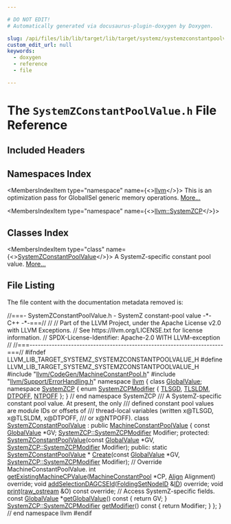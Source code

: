 ```yaml
---

# DO NOT EDIT!
# Automatically generated via docusaurus-plugin-doxygen by Doxygen.

slug: /api/files/lib/lib/target/lib/target/systemz/systemzconstantpoolvalue-h
custom_edit_url: null
keywords:
  - doxygen
  - reference
  - file

---
```





# The `SystemZConstantPoolValue.h` File Reference

<DoxygenPage pluginConfig={pluginConfig}>



## Included Headers

<IncludesList>
<IncludesListItem
  filePath="llvm/CodeGen/MachineConstantPool.h"
  permalink="/docs/api/files/include/include/llvm/include/llvm/codegen/machineconstantpool-h"
  isLocal="true" />
<IncludesListItem
  filePath="llvm/Support/ErrorHandling.h"
  permalink="/docs/api/files/include/include/llvm/include/llvm/support/errorhandling-h"
  isLocal="true" />
</IncludesList>

## Namespaces Index

<MembersIndex>

<MembersIndexItem
  type="namespace"
  name={<><a href="/docs/api/namespaces/llvm">llvm</a></>}>
This is an optimization pass for GlobalISel generic memory operations. <a href="/docs/api/namespaces/llvm/#details">More...</a>
</MembersIndexItem>

<MembersIndexItem
  type="namespace"
  name={<><a href="/docs/api/namespaces/llvm/systemzcp">llvm::SystemZCP</a></>}>
</MembersIndexItem>

</MembersIndex>

## Classes Index

<MembersIndex>

<MembersIndexItem
  type="class"
  name={<><a href="/docs/api/classes/llvm/systemzconstantpoolvalue">SystemZConstantPoolValue</a></>}>
A SystemZ-specific constant pool value. <a href="/docs/api/classes/llvm/systemzconstantpoolvalue/#details">More...</a>
</MembersIndexItem>

</MembersIndex>


## File Listing

The file content with the documentation metadata removed is:

<ProgramListing>

<Link id="l00001" /><CodeLine lineNumber="1"><Highlight kind="comment">//===- SystemZConstantPoolValue.h - SystemZ constant-pool value -&#42;- C++ -&#42;-===//</Highlight><Highlight kind="normal"></Highlight></CodeLine>
<Link id="l00002" /><CodeLine lineNumber="2"><Highlight kind="normal"></Highlight><Highlight kind="comment">//</Highlight><Highlight kind="normal"></Highlight></CodeLine>
<Link id="l00003" /><CodeLine lineNumber="3"><Highlight kind="normal"></Highlight><Highlight kind="comment">// Part of the LLVM Project, under the Apache License v2.0 with LLVM Exceptions.</Highlight><Highlight kind="normal"></Highlight></CodeLine>
<Link id="l00004" /><CodeLine lineNumber="4"><Highlight kind="normal"></Highlight><Highlight kind="comment">// See https://llvm.org/LICENSE.txt for license information.</Highlight><Highlight kind="normal"></Highlight></CodeLine>
<Link id="l00005" /><CodeLine lineNumber="5"><Highlight kind="normal"></Highlight><Highlight kind="comment">// SPDX-License-Identifier: Apache-2.0 WITH LLVM-exception</Highlight><Highlight kind="normal"></Highlight></CodeLine>
<Link id="l00006" /><CodeLine lineNumber="6"><Highlight kind="normal"></Highlight><Highlight kind="comment">//</Highlight><Highlight kind="normal"></Highlight></CodeLine>
<Link id="l00007" /><CodeLine lineNumber="7"><Highlight kind="normal"></Highlight><Highlight kind="comment">//===----------------------------------------------------------------------===//</Highlight><Highlight kind="normal"></Highlight></CodeLine>
<Link id="l00008" /><CodeLine lineNumber="8"><Highlight kind="normal"></Highlight></CodeLine>
<Link id="l00009" /><CodeLine lineNumber="9"><Highlight kind="normal"></Highlight><Highlight kind="preprocessor">#ifndef LLVM&#95;LIB&#95;TARGET&#95;SYSTEMZ&#95;SYSTEMZCONSTANTPOOLVALUE&#95;H</Highlight><Highlight kind="normal"></Highlight></CodeLine>
<Link id="l00010" /><CodeLine lineNumber="10"><Highlight kind="normal"></Highlight><Highlight kind="preprocessor">#define LLVM&#95;LIB&#95;TARGET&#95;SYSTEMZ&#95;SYSTEMZCONSTANTPOOLVALUE&#95;H</Highlight><Highlight kind="normal"></Highlight></CodeLine>
<Link id="l00011" /><CodeLine lineNumber="11"><Highlight kind="normal"></Highlight></CodeLine>
<Link id="l00012" /><CodeLine lineNumber="12"><Highlight kind="normal"></Highlight><Highlight kind="preprocessor">#include &quot;<a href="/docs/api/files/include/include/llvm/include/llvm/codegen/machineconstantpool-h">llvm/CodeGen/MachineConstantPool.h</a>&quot;</Highlight><Highlight kind="normal"></Highlight></CodeLine>
<Link id="l00013" /><CodeLine lineNumber="13"><Highlight kind="normal"></Highlight><Highlight kind="preprocessor">#include &quot;<a href="/docs/api/files/include/include/llvm/include/llvm/support/errorhandling-h">llvm/Support/ErrorHandling.h</a>&quot;</Highlight><Highlight kind="normal"></Highlight></CodeLine>
<Link id="l00014" /><CodeLine lineNumber="14"><Highlight kind="normal"></Highlight></CodeLine>
<Link id="l00015" /><CodeLine lineNumber="15"><Highlight kind="normal"></Highlight><Highlight kind="keyword">namespace </Highlight><Highlight kind="normal"><a href="/docs/api/namespaces/llvm">llvm</a> &#123;</Highlight></CodeLine>
<Link id="l00016" /><CodeLine lineNumber="16"><Highlight kind="normal"></Highlight></CodeLine>
<Link id="l00017" /><CodeLine lineNumber="17"><Highlight kind="normal"></Highlight><Highlight kind="keyword">class </Highlight><Highlight kind="normal"><a href="/docs/api/classes/llvm/globalvalue">GlobalValue</a>;</Highlight></CodeLine>
<Link id="l00018" /><CodeLine lineNumber="18"><Highlight kind="normal"></Highlight></CodeLine>
<Link id="l00019" /><CodeLine lineNumber="19" lineLink="/docs/api/namespaces/llvm/systemzcp"><Highlight kind="normal"></Highlight><Highlight kind="keyword">namespace </Highlight><Highlight kind="normal"><a href="/docs/api/namespaces/llvm/systemzcp">SystemZCP</a> &#123;</Highlight></CodeLine>
<Link id="l00020" /><CodeLine lineNumber="20" lineLink="/docs/api/namespaces/llvm/systemzcp/#a1e5fc94b2e2acbc26eafcd3c0ee732cf"><Highlight kind="normal"></Highlight><Highlight kind="keyword">enum</Highlight><Highlight kind="normal"> <a href="/docs/api/namespaces/llvm/systemzcp/#a1e5fc94b2e2acbc26eafcd3c0ee732cf">SystemZCPModifier</a> &#123;</Highlight></CodeLine>
<Link id="l00021" /><CodeLine lineNumber="21" lineLink="/docs/api/namespaces/llvm/systemzcp/#a1e5fc94b2e2acbc26eafcd3c0ee732cfa1a5ad8489dc67ccc42f6a4ce70859bb2"><Highlight kind="normal">  <a href="/docs/api/namespaces/llvm/systemzcp/#a1e5fc94b2e2acbc26eafcd3c0ee732cfa1a5ad8489dc67ccc42f6a4ce70859bb2">TLSGD</a>,</Highlight></CodeLine>
<Link id="l00022" /><CodeLine lineNumber="22" lineLink="/docs/api/namespaces/llvm/systemzcp/#a1e5fc94b2e2acbc26eafcd3c0ee732cfae071f30943469e6bc605b8717a3c9a0e"><Highlight kind="normal">  <a href="/docs/api/namespaces/llvm/systemzcp/#a1e5fc94b2e2acbc26eafcd3c0ee732cfae071f30943469e6bc605b8717a3c9a0e">TLSLDM</a>,</Highlight></CodeLine>
<Link id="l00023" /><CodeLine lineNumber="23" lineLink="/docs/api/namespaces/llvm/systemzcp/#a1e5fc94b2e2acbc26eafcd3c0ee732cfa5f609696860f2c47af2363a6aad39b76"><Highlight kind="normal">  <a href="/docs/api/namespaces/llvm/systemzcp/#a1e5fc94b2e2acbc26eafcd3c0ee732cfa5f609696860f2c47af2363a6aad39b76">DTPOFF</a>,</Highlight></CodeLine>
<Link id="l00024" /><CodeLine lineNumber="24" lineLink="/docs/api/namespaces/llvm/systemzcp/#a1e5fc94b2e2acbc26eafcd3c0ee732cfa4ae2d3e80237e2ecaf86cf9484ce03d2"><Highlight kind="normal">  <a href="/docs/api/namespaces/llvm/systemzcp/#a1e5fc94b2e2acbc26eafcd3c0ee732cfa4ae2d3e80237e2ecaf86cf9484ce03d2">NTPOFF</a></Highlight></CodeLine>
<Link id="l00025" /><CodeLine lineNumber="25"><Highlight kind="normal">&#125;;</Highlight></CodeLine>
<Link id="l00026" /><CodeLine lineNumber="26"><Highlight kind="normal">&#125; </Highlight><Highlight kind="comment">// end namespace SystemZCP</Highlight><Highlight kind="normal"></Highlight></CodeLine>
<Link id="l00027" /><CodeLine lineNumber="27"><Highlight kind="normal"></Highlight><Highlight kind="comment"></Highlight></CodeLine>
<Link id="l00028" /><CodeLine lineNumber="28"><Highlight kind="comment">/// A SystemZ-specific constant pool value.  At present, the only</Highlight></CodeLine>
<Link id="l00029" /><CodeLine lineNumber="29"><Highlight kind="comment">/// defined constant pool values are module IDs or offsets of</Highlight></CodeLine>
<Link id="l00030" /><CodeLine lineNumber="30"><Highlight kind="comment">/// thread-local variables (written x@TLSGD, x@TLSLDM, x@DTPOFF,</Highlight></CodeLine>
<Link id="l00031" /><CodeLine lineNumber="31"><Highlight kind="comment">/// or x@NTPOFF).</Highlight><Highlight kind="normal"></Highlight></CodeLine>
<Link id="l00032" /><CodeLine lineNumber="32" lineLink="/docs/api/classes/llvm/systemzconstantpoolvalue"><Highlight kind="normal"></Highlight><Highlight kind="keyword">class </Highlight><Highlight kind="normal"><a href="/docs/api/classes/llvm/systemzconstantpoolvalue/#a8d3db263700de6342403ac40ad1ecf32">SystemZConstantPoolValue</a> : </Highlight><Highlight kind="keyword">public</Highlight><Highlight kind="normal"> <a href="/docs/api/classes/llvm/machineconstantpoolvalue/#ac688aad44da54c2262096a4b5c5891f4">MachineConstantPoolValue</a> &#123;</Highlight></CodeLine>
<Link id="l00033" /><CodeLine lineNumber="33"><Highlight kind="normal">  </Highlight><Highlight kind="keyword">const</Highlight><Highlight kind="normal"> <a href="/docs/api/classes/llvm/globalvalue">GlobalValue</a> &#42;GV;</Highlight></CodeLine>
<Link id="l00034" /><CodeLine lineNumber="34"><Highlight kind="normal">  <a href="/docs/api/namespaces/llvm/systemzcp/#a1e5fc94b2e2acbc26eafcd3c0ee732cf">SystemZCP::SystemZCPModifier</a> Modifier;</Highlight></CodeLine>
<Link id="l00035" /><CodeLine lineNumber="35"><Highlight kind="normal"></Highlight></CodeLine>
<Link id="l00036" /><CodeLine lineNumber="36"><Highlight kind="normal"></Highlight><Highlight kind="keyword">protected</Highlight><Highlight kind="normal">:</Highlight></CodeLine>
<Link id="l00037" /><CodeLine lineNumber="37"><Highlight kind="normal">  <a href="/docs/api/classes/llvm/systemzconstantpoolvalue/#a8d3db263700de6342403ac40ad1ecf32">SystemZConstantPoolValue</a>(</Highlight><Highlight kind="keyword">const</Highlight><Highlight kind="normal"> <a href="/docs/api/classes/llvm/globalvalue">GlobalValue</a> &#42;GV,</Highlight></CodeLine>
<Link id="l00038" /><CodeLine lineNumber="38"><Highlight kind="normal">                           <a href="/docs/api/namespaces/llvm/systemzcp/#a1e5fc94b2e2acbc26eafcd3c0ee732cf">SystemZCP::SystemZCPModifier</a> Modifier);</Highlight></CodeLine>
<Link id="l00039" /><CodeLine lineNumber="39"><Highlight kind="normal"></Highlight></CodeLine>
<Link id="l00040" /><CodeLine lineNumber="40"><Highlight kind="normal"></Highlight><Highlight kind="keyword">public</Highlight><Highlight kind="normal">:</Highlight></CodeLine>
<Link id="l00041" /><CodeLine lineNumber="41"><Highlight kind="normal">  </Highlight><Highlight kind="keyword">static</Highlight><Highlight kind="normal"> <a href="/docs/api/classes/llvm/systemzconstantpoolvalue/#a8d3db263700de6342403ac40ad1ecf32">SystemZConstantPoolValue</a> &#42;</Highlight></CodeLine>
<Link id="l00042" /><CodeLine lineNumber="42"><Highlight kind="normal">    <a href="/docs/api/classes/llvm/systemzconstantpoolvalue/#a24d2c84ab8ec987f2f87e74340b88c4a">Create</a>(</Highlight><Highlight kind="keyword">const</Highlight><Highlight kind="normal"> <a href="/docs/api/classes/llvm/globalvalue">GlobalValue</a> &#42;GV, <a href="/docs/api/namespaces/llvm/systemzcp/#a1e5fc94b2e2acbc26eafcd3c0ee732cf">SystemZCP::SystemZCPModifier</a> Modifier);</Highlight></CodeLine>
<Link id="l00043" /><CodeLine lineNumber="43"><Highlight kind="normal"></Highlight></CodeLine>
<Link id="l00044" /><CodeLine lineNumber="44"><Highlight kind="normal">  </Highlight><Highlight kind="comment">// Override MachineConstantPoolValue.</Highlight><Highlight kind="normal"></Highlight></CodeLine>
<Link id="l00045" /><CodeLine lineNumber="45"><Highlight kind="normal">  </Highlight><Highlight kind="keywordtype">int</Highlight><Highlight kind="normal"> <a href="/docs/api/classes/llvm/systemzconstantpoolvalue/#a3aa4556598bf15fc806d1bbc938b2b00">getExistingMachineCPValue</a>(<a href="/docs/api/classes/llvm/machineconstantpool">MachineConstantPool</a> &#42;CP,</Highlight></CodeLine>
<Link id="l00046" /><CodeLine lineNumber="46"><Highlight kind="normal">                                <a href="/docs/api/structs/llvm/align">Align</a> Alignment) </Highlight><Highlight kind="keyword">override</Highlight><Highlight kind="normal">;</Highlight></CodeLine>
<Link id="l00047" /><CodeLine lineNumber="47"><Highlight kind="normal">  </Highlight><Highlight kind="keywordtype">void</Highlight><Highlight kind="normal"> <a href="/docs/api/classes/llvm/systemzconstantpoolvalue/#ad463d6385d314e4b2ce9f3a4acb682d1">addSelectionDAGCSEId</a>(<a href="/docs/api/classes/llvm/foldingsetnodeid">FoldingSetNodeID</a> &amp;<a href="/docs/api/namespaces/llvm/callingconv/#abdf8cf606905c10634e831390981b0ed">ID</a>) </Highlight><Highlight kind="keyword">override</Highlight><Highlight kind="normal">;</Highlight></CodeLine>
<Link id="l00048" /><CodeLine lineNumber="48"><Highlight kind="normal">  </Highlight><Highlight kind="keywordtype">void</Highlight><Highlight kind="normal"> <a href="/docs/api/classes/llvm/systemzconstantpoolvalue/#a0e146c7ff34b462cb88758597e8fdb52">print</a>(<a href="/docs/api/classes/llvm/raw-ostream">raw&#95;ostream</a> &amp;O) </Highlight><Highlight kind="keyword">const override</Highlight><Highlight kind="normal">;</Highlight></CodeLine>
<Link id="l00049" /><CodeLine lineNumber="49"><Highlight kind="normal"></Highlight></CodeLine>
<Link id="l00050" /><CodeLine lineNumber="50"><Highlight kind="normal">  </Highlight><Highlight kind="comment">// Access SystemZ-specific fields.</Highlight><Highlight kind="normal"></Highlight></CodeLine>
<Link id="l00051" /><CodeLine lineNumber="51" lineLink="/docs/api/classes/llvm/systemzconstantpoolvalue/#a60205eebb9d90bb68c2760a0123e2a6a"><Highlight kind="normal">  </Highlight><Highlight kind="keyword">const</Highlight><Highlight kind="normal"> <a href="/docs/api/classes/llvm/globalvalue">GlobalValue</a> &#42;<a href="/docs/api/classes/llvm/systemzconstantpoolvalue/#a60205eebb9d90bb68c2760a0123e2a6a">getGlobalValue</a>()</Highlight><Highlight kind="keyword"> const </Highlight><Highlight kind="normal">&#123; </Highlight><Highlight kind="keywordflow">return</Highlight><Highlight kind="normal"> GV; &#125;</Highlight></CodeLine>
<Link id="l00052" /><CodeLine lineNumber="52" lineLink="/docs/api/classes/llvm/systemzconstantpoolvalue/#a53aab9909375c0fc529bbd74ac8a920d"><Highlight kind="normal">  <a href="/docs/api/namespaces/llvm/systemzcp/#a1e5fc94b2e2acbc26eafcd3c0ee732cf">SystemZCP::SystemZCPModifier</a> <a href="/docs/api/classes/llvm/systemzconstantpoolvalue/#a53aab9909375c0fc529bbd74ac8a920d">getModifier</a>()</Highlight><Highlight kind="keyword"> const </Highlight><Highlight kind="normal">&#123; </Highlight><Highlight kind="keywordflow">return</Highlight><Highlight kind="normal"> Modifier; &#125;</Highlight></CodeLine>
<Link id="l00053" /><CodeLine lineNumber="53"><Highlight kind="normal">&#125;;</Highlight></CodeLine>
<Link id="l00054" /><CodeLine lineNumber="54"><Highlight kind="normal"></Highlight></CodeLine>
<Link id="l00055" /><CodeLine lineNumber="55"><Highlight kind="normal">&#125; </Highlight><Highlight kind="comment">// end namespace llvm</Highlight><Highlight kind="normal"></Highlight></CodeLine>
<Link id="l00056" /><CodeLine lineNumber="56"><Highlight kind="normal"></Highlight></CodeLine>
<Link id="l00057" /><CodeLine lineNumber="57"><Highlight kind="normal"></Highlight><Highlight kind="preprocessor">#endif</Highlight></CodeLine>

</ProgramListing>


</DoxygenPage>
